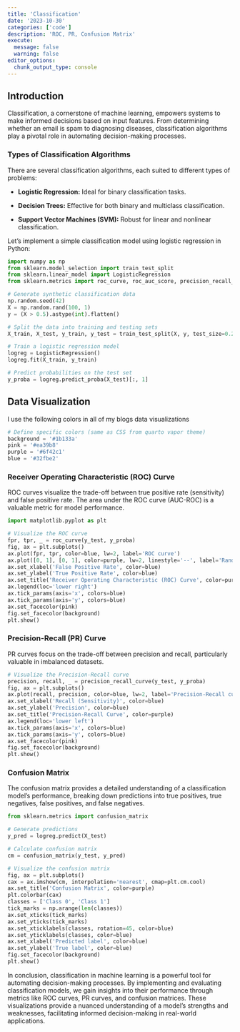 ---
title: 'Classification'
date: '2023-10-30'
categories: ['code']
description: 'ROC, PR, Confusion Matrix'
execute: 
  message: false
  warning: false
editor_options: 
  chunk_output_type: console
---

## Introduction

Classification, a cornerstone of machine learning, empowers systems to make informed decisions based on input features. From determining whether an email is spam to diagnosing diseases, classification algorithms play a pivotal role in automating decision-making processes.

### Types of Classification Algorithms

There are several classification algorithms, each suited to different types of problems:

-   **Logistic Regression:** Ideal for binary classification tasks.

-   **Decision Trees:** Effective for both binary and multiclass classification.

-   **Support Vector Machines (SVM):** Robust for linear and nonlinear classification.

Let's implement a simple classification model using logistic regression in Python:

```{python}
import numpy as np
from sklearn.model_selection import train_test_split
from sklearn.linear_model import LogisticRegression
from sklearn.metrics import roc_curve, roc_auc_score, precision_recall_curve

# Generate synthetic classification data
np.random.seed(42)
X = np.random.rand(100, 1)
y = (X > 0.5).astype(int).flatten()

# Split the data into training and testing sets
X_train, X_test, y_train, y_test = train_test_split(X, y, test_size=0.2, random_state=42)

# Train a logistic regression model
logreg = LogisticRegression()
logreg.fit(X_train, y_train)

# Predict probabilities on the test set
y_proba = logreg.predict_proba(X_test)[:, 1]
```

## Data Visualization

I use the following colors in all of my blogs data visualizations

```{python}
# Define specific colors (same as CSS from quarto vapor theme)
background = '#1b133a'
pink = '#ea39b8'
purple = '#6f42c1'
blue = '#32fbe2'
```

### **Receiver Operating Characteristic (ROC) Curve**

ROC curves visualize the trade-off between true positive rate (sensitivity) and false positive rate. The area under the ROC curve (AUC-ROC) is a valuable metric for model performance.

```{python}
import matplotlib.pyplot as plt

# Visualize the ROC curve
fpr, tpr, _ = roc_curve(y_test, y_proba)
fig, ax = plt.subplots()
ax.plot(fpr, tpr, color=blue, lw=2, label='ROC curve')
ax.plot([0, 1], [0, 1], color=purple, lw=2, linestyle='--', label='Random Guess')
ax.set_xlabel('False Positive Rate', color=blue)
ax.set_ylabel('True Positive Rate', color=blue)
ax.set_title('Receiver Operating Characteristic (ROC) Curve', color=purple)
ax.legend(loc='lower right')
ax.tick_params(axis='x', colors=blue)
ax.tick_params(axis='y', colors=blue)
ax.set_facecolor(pink)
fig.set_facecolor(background)
plt.show()
```

### **Precision-Recall (PR) Curve**

PR curves focus on the trade-off between precision and recall, particularly valuable in imbalanced datasets.

```{python}
# Visualize the Precision-Recall curve
precision, recall, _ = precision_recall_curve(y_test, y_proba)
fig, ax = plt.subplots()
ax.plot(recall, precision, color=blue, lw=2, label='Precision-Recall curve')
ax.set_xlabel('Recall (Sensitivity)', color=blue)
ax.set_ylabel('Precision', color=blue)
ax.set_title('Precision-Recall Curve', color=purple)
ax.legend(loc='lower left')
ax.tick_params(axis='x', colors=blue)
ax.tick_params(axis='y', colors=blue)
ax.set_facecolor(pink)
fig.set_facecolor(background)
plt.show()
```

### **Confusion Matrix**

The confusion matrix provides a detailed understanding of a classification model's performance, breaking down predictions into true positives, true negatives, false positives, and false negatives.

```{python}
from sklearn.metrics import confusion_matrix

# Generate predictions
y_pred = logreg.predict(X_test)

# Calculate confusion matrix
cm = confusion_matrix(y_test, y_pred)

# Visualize the confusion matrix
fig, ax = plt.subplots()
cax = ax.imshow(cm, interpolation='nearest', cmap=plt.cm.cool)
ax.set_title('Confusion Matrix', color=purple)
plt.colorbar(cax)
classes = ['Class 0', 'Class 1']
tick_marks = np.arange(len(classes))
ax.set_xticks(tick_marks)
ax.set_yticks(tick_marks)
ax.set_xticklabels(classes, rotation=45, color=blue)
ax.set_yticklabels(classes, color=blue)
ax.set_xlabel('Predicted label', color=blue)
ax.set_ylabel('True label', color=blue)
fig.set_facecolor(background)
plt.show()
```

In conclusion, classification in machine learning is a powerful tool for automating decision-making processes. By implementing and evaluating classification models, we gain insights into their performance through metrics like ROC curves, PR curves, and confusion matrices. These visualizations provide a nuanced understanding of a model's strengths and weaknesses, facilitating informed decision-making in real-world applications.
